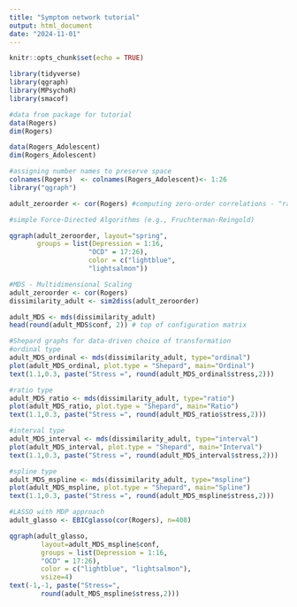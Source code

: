 ```yaml
---
title: "Symptom network tutorial"
output: html_document
date: "2024-11-01"
---
```


```r
knitr::opts_chunk$set(echo = TRUE)
```

```r
library(tidyverse)
library(qgraph)
library(MPsychoR)
library(smacof)

```

```r
#data from package for tutorial
data(Rogers)
dim(Rogers)

data(Rogers_Adolescent)
dim(Rogers_Adolescent)
```

```r
#assigning number names to preserve space
colnames(Rogers)  <- colnames(Rogers_Adolescent)<- 1:26
library("qgraph")

adult_zeroorder <- cor(Rogers) #computing zero-order correlations - "raw" Pearson without taking into account other variables
```

```r
#simple Force-Directed Algorithms (e.g., Fruchterman-Reingold)

qgraph(adult_zeroorder, layout="spring",
       groups = list(Depression = 1:16,
                    "OCD" = 17:26),
                    color = c("lightblue",
                    "lightsalmon"))
```

```r
#MDS - Multidimensional Scaling
adult_zeroorder <- cor(Rogers)
dissimilarity_adult <- sim2diss(adult_zeroorder)

adult_MDS <- mds(dissimilarity_adult)
head(round(adult_MDS$conf, 2)) # top of configuration matrix

#Shepard graphs for data-driven choice of transformation
#ordinal type
adult_MDS_ordinal <- mds(dissimilarity_adult, type="ordinal")
plot(adult_MDS_ordinal, plot.type = "Shepard", main="Ordinal")
text(1.1,0.3, paste("Stress =", round(adult_MDS_ordinal$stress,2)))

#ratio type
adult_MDS_ratio <- mds(dissimilarity_adult, type="ratio")
plot(adult_MDS_ratio, plot.type = "Shepard", main="Ratio")
text(1.1,0.3, paste("Stress =", round(adult_MDS_ratio$stress,2)))

#interval type
adult_MDS_interval <- mds(dissimilarity_adult, type="interval")
plot(adult_MDS_interval, plot.type = "Shepard", main="Interval")
text(1.1,0.3, paste("Stress =", round(adult_MDS_interval$stress,2)))

#spline type
adult_MDS_mspline <- mds(dissimilarity_adult, type="mspline")
plot(adult_MDS_mspline, plot.type = "Shepard", main="Spline")
text(1.1,0.3, paste("Stress =", round(adult_MDS_mspline$stress,2)))


```


```r
#LASSO with MDP approach
adult_glasso <- EBICglasso(cor(Rogers), n=408)

qgraph(adult_glasso,
        layout=adult_MDS_mspline$conf,
        groups = list(Depression = 1:16,
        "OCD" = 17:26),
        color = c("lightblue", "lightsalmon"),
        vsize=4)
text(-1,-1, paste("Stress=",
        round(adult_MDS_mspline$stress,2)))

```

